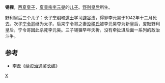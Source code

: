 '''锡狸'''，[[西夏|西夏]][[皇子|皇子]]，[[夏景宗|夏景宗]][[李元昊|李元昊]]的[[儿子|儿子]]。[[野利皇后|野利皇后]]所生。

野利皇后三个儿子：长子[[宁明_(西夏)|宁明]]和[[道士|道士]]学习[[辟谷|辟谷]]法，得罪李元昊于1042年十二月死去。次子[[宁令哥|宁令哥]]继为太子。后来宁令哥之妻[[没移皇后|没移氏]]被李元昊夺为新皇后，废黜野利皇后，宁令哥因此杀死李元昊。三子锡狸早年夭折，没有牵扯进后面一系列的政治斗争。

==参考==
*[[李焘|李焘]]《[[续资治通鉴长编|续资治通鉴长编]]》
[[分类:西夏皇子|X]]